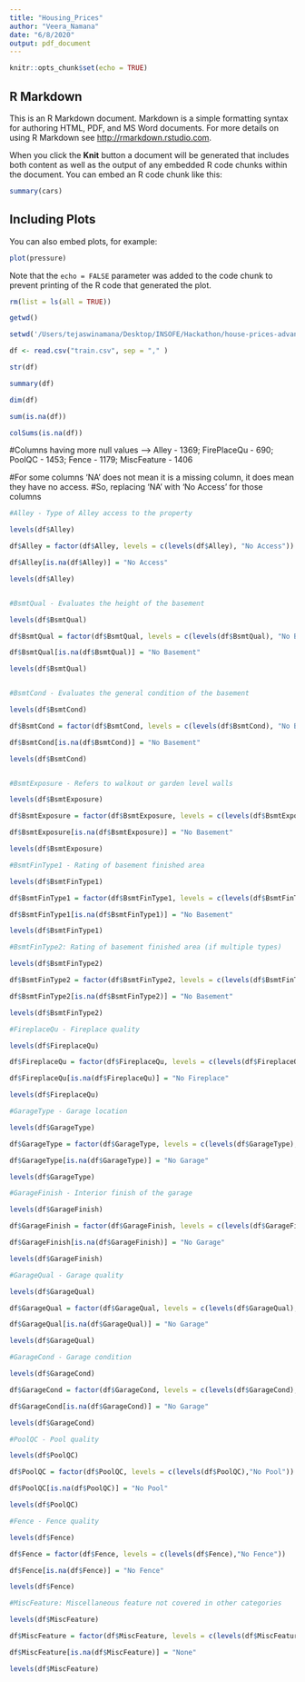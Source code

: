 ```yaml
---
title: "Housing_Prices"
author: "Veera_Namana"
date: "6/8/2020"
output: pdf_document
---
```


```r
knitr::opts_chunk$set(echo = TRUE)
```

## R Markdown

This is an R Markdown document. Markdown is a simple formatting syntax for authoring HTML, PDF, and MS Word documents. For more details on using R Markdown see <http://rmarkdown.rstudio.com>.

When you click the **Knit** button a document will be generated that includes both content as well as the output of any embedded R code chunks within the document. You can embed an R code chunk like this:

```r
summary(cars)
```

## Including Plots

You can also embed plots, for example:

```r
plot(pressure)
```

Note that the `echo = FALSE` parameter was added to the code chunk to prevent printing of the R code that generated the plot.


```r

rm(list = ls(all = TRUE))

```


```r

getwd()

setwd('/Users/tejaswinamana/Desktop/INSOFE/Hackathon/house-prices-advanced-regression-techniques')

```

```r

df <- read.csv("train.csv", sep = "," )

str(df)

```




```r

summary(df)

```


```r
dim(df)

sum(is.na(df))

colSums(is.na(df))

```
#Columns having more null values --> Alley - 1369; FirePlaceQu - 690; PoolQC - 1453; Fence - 1179; MiscFeature - 1406

#For some columns 'NA' does not mean it is a missing column, it does mean they have no access. 
#So, replacing 'NA' with 'No Access' for those columns


```r

#Alley - Type of Alley access to the property

levels(df$Alley)                                                        #Check levels

df$Alley = factor(df$Alley, levels = c(levels(df$Alley), "No Access"))  #add new factor level i.e., "No Access"

df$Alley[is.na(df$Alley)] = "No Access"                                 #convert all NA's to "No Access

levels(df$Alley)                                                        #Check levels again


#BsmtQual - Evaluates the height of the basement

levels(df$BsmtQual)

df$BsmtQual = factor(df$BsmtQual, levels = c(levels(df$BsmtQual), "No Basement"))

df$BsmtQual[is.na(df$BsmtQual)] = "No Basement"

levels(df$BsmtQual)


#BsmtCond - Evaluates the general condition of the basement

levels(df$BsmtCond)

df$BsmtCond = factor(df$BsmtCond, levels = c(levels(df$BsmtCond), "No Basement"))

df$BsmtCond[is.na(df$BsmtCond)] = "No Basement"

levels(df$BsmtCond)


#BsmtExposure - Refers to walkout or garden level walls

levels(df$BsmtExposure)

df$BsmtExposure = factor(df$BsmtExposure, levels = c(levels(df$BsmtExposure),"No Basement"))

df$BsmtExposure[is.na(df$BsmtExposure)] = "No Basement"

levels(df$BsmtExposure)

#BsmtFinType1 - Rating of basement finished area

levels(df$BsmtFinType1)

df$BsmtFinType1 = factor(df$BsmtFinType1, levels = c(levels(df$BsmtFinType1),"No Basement"))

df$BsmtFinType1[is.na(df$BsmtFinType1)] = "No Basement"

levels(df$BsmtFinType1)

#BsmtFinType2: Rating of basement finished area (if multiple types)

levels(df$BsmtFinType2)

df$BsmtFinType2 = factor(df$BsmtFinType2, levels = c(levels(df$BsmtFinType2),"No Basement"))

df$BsmtFinType2[is.na(df$BsmtFinType2)] = "No Basement"

levels(df$BsmtFinType2)

#FireplaceQu - Fireplace quality

levels(df$FireplaceQu)

df$FireplaceQu = factor(df$FireplaceQu, levels = c(levels(df$FireplaceQu),"No Fireplace"))

df$FireplaceQu[is.na(df$FireplaceQu)] = "No Fireplace"

levels(df$FireplaceQu)

#GarageType - Garage location

levels(df$GarageType)

df$GarageType = factor(df$GarageType, levels = c(levels(df$GarageType),"No Garage"))

df$GarageType[is.na(df$GarageType)] = "No Garage"

levels(df$GarageType)

#GarageFinish - Interior finish of the garage

levels(df$GarageFinish)

df$GarageFinish = factor(df$GarageFinish, levels = c(levels(df$GarageFinish),"No Garage"))

df$GarageFinish[is.na(df$GarageFinish)] = "No Garage"

levels(df$GarageFinish)

#GarageQual - Garage quality

levels(df$GarageQual)

df$GarageQual = factor(df$GarageQual, levels = c(levels(df$GarageQual),"No Garage"))

df$GarageQual[is.na(df$GarageQual)] = "No Garage"

levels(df$GarageQual)

#GarageCond - Garage condition

levels(df$GarageCond)

df$GarageCond = factor(df$GarageCond, levels = c(levels(df$GarageCond),"No Garage"))

df$GarageCond[is.na(df$GarageCond)] = "No Garage"

levels(df$GarageCond)

#PoolQC - Pool quality

levels(df$PoolQC)

df$PoolQC = factor(df$PoolQC, levels = c(levels(df$PoolQC),"No Pool"))

df$PoolQC[is.na(df$PoolQC)] = "No Pool"

levels(df$PoolQC)

#Fence - Fence quality

levels(df$Fence)

df$Fence = factor(df$Fence, levels = c(levels(df$Fence),"No Fence"))

df$Fence[is.na(df$Fence)] = "No Fence"

levels(df$Fence)

#MiscFeature: Miscellaneous feature not covered in other categories

levels(df$MiscFeature)

df$MiscFeature = factor(df$MiscFeature, levels = c(levels(df$MiscFeature),"None"))

df$MiscFeature[is.na(df$MiscFeature)] = "None"

levels(df$MiscFeature)

```


```r


```


```r


```



```r


```


```r

```


```r


```




```r


```


```r

```


```r


```



```r


```

```r

```


```r


```



```r


```


```r

```


```r


```



```r


```


```r

```


```r


```



```r


```


```r

```


```r


```



```r


```


```r

```


```r


```



```r


```


```r

```


```r


```



```r


```


```r

```


```r


```



```r


```


```r

```


```r


```



```r


```

```r

```


```r


```



```r


```


```r

```


```r


```



```r


```


```r

```


```r


```



```r


```


```r

```


```r


```



```r


```


```r

```


```r


```



```r


```


```r

```


```r


```



```r


```


```r

```


```r


```



```r


```


```r

```


```r


```



```r


```

```r

```


```r


```



```r


```


```r

```


```r


```



```r


```


```r

```


```r


```



```r


```


```r

```


```r


```



```r


```


```r

```


```r


```



```r


```


```r

```


```r


```



```r


```


```r

```


```r


```



```r


```


```r

```


```r


```



```r


```

```r

```


```r


```



```r


```


```r

```


```r


```



```r


```


```r

```


```r


```



```r


```


```r

```


```r


```



```r


```